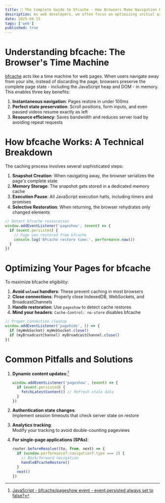 ```yaml
---
title: 🔁 The Complete Guide to bfcache - How Browsers Make Navigation Blazing Fast
description: As web developers, we often focus on optimizing initial page loads, but what happens when users click the back button? Modern browsers employ an ingenious optimization called bfcache (Back/Forward Cache) that makes navigation between previously visited pages nearly instantaneous. Let's dive deep into this performance powerhouse.
date: 2025-04-15
tags: ['web']
published: true
---
```


# Understanding bfcache: The Browser's Time Machine

[bfcache](https://developer.mozilla.org/en-US/docs/Glossary/bfcache) acts like a time machine for web pages. When users navigate away from your site, instead of discarding the page, browsers preserve the complete page state - including the JavaScript heap and DOM - in memory. This enables three key benefits:

1. **Instantaneous navigation**: Pages restore in under 100ms
1. **Perfect state preservation**: Scroll positions, form inputs, and even paused videos resume exactly as left
1. **Resource efficiency**: Saves bandwidth and reduces server load by avoiding repeat requests

# How bfcache Works: A Technical Breakdown

The caching process involves several sophisticated steps:

1. **Snapshot Creation**: When navigating away, the browser serializes the page's complete state
1. **Memory Storage**: The snapshot gets stored in a dedicated memory cache
1. **Execution Pause**: All JavaScript execution halts, including timers and promises
1. **Selective Restoration**: When returning, the browser rehydrates only changed elements

```js
// Detect bfcache restoration
window.addEventListener('pageshow', (event) => {
  if (event.persisted) {
    // Page was restored from bfcache
    console.log('BFcache restore time:', performance.now())
  }
})
```

# Optimizing Your Pages for bfcache

To maximize bfcache eligibility:

1. **Avoid `unload` handlers**: These prevent caching in most browsers
1. **Close connections**: Properly close IndexedDB, WebSockets, and BroadcastChannels
1. **Handle restoration**: Use `pageshow` to detect cache restores
1. **Mind your headers**: `Cache-Control: no-store` disables bfcache

```js
// Proper connection cleanup
window.addEventListener('pagehide', () => {
  if (myWebSocket) myWebSocket.close()
  if (myBroadcastChannel) myBroadcastChannel.close()
})
```

# Common Pitfalls and Solutions

1. **Dynamic content updates**:[^1]

   ```js
   window.addEventListener('pageshow', (event) => {
     if (event.persisted) {
       fetchLatestContent() // Refresh stale data
     }
   })
   ```

1. **Authentication state changes**: \
   Implement session timeouts that check server state on restore
1. **Analytics tracking**: \
   Modify your tracking to avoid double-counting pageviews
1. **For single-page applications (SPAs)**:

   ```js
   router.beforeResolve((to, from, next) => {
     if (window.performance?.navigation?.type === 2) {
       // Back/forward navigation
       handleBfcacheRestore()
     }
     next()
   })
   ```

[^1]: [JavaScript - bfcache/pageshow event - event.persisted always set to false?](https://stackoverflow.com/questions/17432899/javascript-bfcache-pageshow-event-event-persisted-always-set-to-false)
